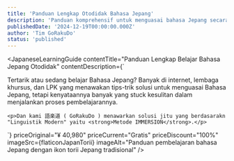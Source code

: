 ```yaml
---
title: 'Panduan Lengkap Otodidak Bahasa Jepang'
description: 'Panduan komprehensif untuk menguasai bahasa Jepang secara otodidak. Dari pemula hingga mahir, kami menyediakan metode pembelajaran dan sumber daya yang efektif.'
publishedDate: '2024-12-19T00:00:00.000Z'
author: 'Tim GoRakuDo'
status: 'published'
---
```



<JapaneseLearningGuide 
  contentTitle="Panduan Lengkap Belajar Bahasa Jepang Otodidak"
  contentDescription={`
    <p>Tertarik atau sedang belajar Bahasa Jepang? Banyak di internet, lembaga khursus, dan LPK yang menawakan tips-trik solusi untuk menguasai Bahasa Jepang, tetapi kenyataannya banyak yang stuck kesulitan dalam menjalankan proses pembelajarannya.</p>

    <p>Dan kami 語楽道 ( GoRakuDo ) menawarkan solusi jitu yang berdasarakn "Linguistik Modern" yaitu <strong>Metode IMMERSION</strong>.</p>

`}
priceOriginal="¥ 40,980"
priceCurrent="Gratis"
priceDiscount="100%"
imageSrc={flaticonJapanTorii}
imageAlt="Panduan pembelajaran bahasa Jepang dengan ikon torii Jepang tradisional"
/>

<LanguageLearningProblems
  title='Masalah dengan Pembelajaran Bahasa'
  subtitle='Ada 3 masalah utama dalam pembelajaran bahasa (dan terutama aplikasi pembelajaran bahasa):'
  problem1Title='Metode tradisional'
  problem1Description='tidak berhasil'
  problem1ImageSrc={flaticonJapanTorii}
  problem1ImageAlt='Metode pembelajaran bahasa tradisional'
  problem2Title='Motivasi'
  problem2Description='tidak akan membawa Anda ke kefasihan'
  problem2ImageSrc={flaticonJapanTorii}
  problem2ImageAlt='Motivasi untuk belajar bahasa baru'
  problem3Title='Sertifikasi'
  problem3Description='tidak akan membawa Anda ke kefasihan'
  problem3ImageSrc={flaticonJapanTorii}
  problem3ImageAlt='Sertifikasi untuk belajar bahasa baru'
/>
